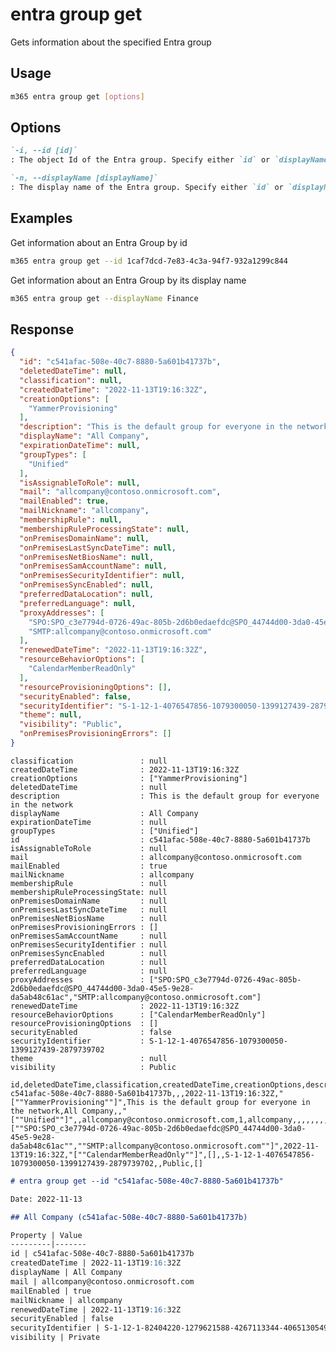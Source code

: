 
# entra group get

Gets information about the specified Entra group

## Usage

```sh
m365 entra group get [options]
```

## Options

```md definition-list
`-i, --id [id]`
: The object Id of the Entra group. Specify either `id` or `displayName` but not both.

`-n, --displayName [displayName]`
: The display name of the Entra group. Specify either `id` or `displayName` but not both.
```

<Global />

## Examples

Get information about an Entra Group by id

```sh
m365 entra group get --id 1caf7dcd-7e83-4c3a-94f7-932a1299c844
```

Get information about an Entra Group by its display name

```sh
m365 entra group get --displayName Finance
```

## Response

<Tabs>
  <TabItem value="JSON">

  ```json
  {
    "id": "c541afac-508e-40c7-8880-5a601b41737b",
    "deletedDateTime": null,
    "classification": null,
    "createdDateTime": "2022-11-13T19:16:32Z",
    "creationOptions": [
      "YammerProvisioning"
    ],
    "description": "This is the default group for everyone in the network",
    "displayName": "All Company",
    "expirationDateTime": null,
    "groupTypes": [
      "Unified"
    ],
    "isAssignableToRole": null,
    "mail": "allcompany@contoso.onmicrosoft.com",
    "mailEnabled": true,
    "mailNickname": "allcompany",
    "membershipRule": null,
    "membershipRuleProcessingState": null,
    "onPremisesDomainName": null,
    "onPremisesLastSyncDateTime": null,
    "onPremisesNetBiosName": null,
    "onPremisesSamAccountName": null,
    "onPremisesSecurityIdentifier": null,
    "onPremisesSyncEnabled": null,
    "preferredDataLocation": null,
    "preferredLanguage": null,
    "proxyAddresses": [
      "SPO:SPO_c3e7794d-0726-49ac-805b-2d6b0edaefdc@SPO_44744d00-3da0-45e5-9e28-da5ab48c61ac",
      "SMTP:allcompany@contoso.onmicrosoft.com"
    ],
    "renewedDateTime": "2022-11-13T19:16:32Z",
    "resourceBehaviorOptions": [
      "CalendarMemberReadOnly"
    ],
    "resourceProvisioningOptions": [],
    "securityEnabled": false,
    "securityIdentifier": "S-1-12-1-4076547856-1079300050-1399127439-2879739702",
    "theme": null,
    "visibility": "Public",
    "onPremisesProvisioningErrors": []
  }
  ```

  </TabItem>
  <TabItem value="Text">

  ```text
  classification               : null
  createdDateTime              : 2022-11-13T19:16:32Z
  creationOptions              : ["YammerProvisioning"]
  deletedDateTime              : null
  description                  : This is the default group for everyone in the network
  displayName                  : All Company
  expirationDateTime           : null
  groupTypes                   : ["Unified"]
  id                           : c541afac-508e-40c7-8880-5a601b41737b
  isAssignableToRole           : null
  mail                         : allcompany@contoso.onmicrosoft.com
  mailEnabled                  : true
  mailNickname                 : allcompany
  membershipRule               : null
  membershipRuleProcessingState: null
  onPremisesDomainName         : null
  onPremisesLastSyncDateTime   : null
  onPremisesNetBiosName        : null
  onPremisesProvisioningErrors : []
  onPremisesSamAccountName     : null
  onPremisesSecurityIdentifier : null
  onPremisesSyncEnabled        : null
  preferredDataLocation        : null
  preferredLanguage            : null
  proxyAddresses               : ["SPO:SPO_c3e7794d-0726-49ac-805b-2d6b0edaefdc@SPO_44744d00-3da0-45e5-9e28-da5ab48c61ac","SMTP:allcompany@contoso.onmicrosoft.com"]
  renewedDateTime              : 2022-11-13T19:16:32Z
  resourceBehaviorOptions      : ["CalendarMemberReadOnly"]
  resourceProvisioningOptions  : []
  securityEnabled              : false
  securityIdentifier           : S-1-12-1-4076547856-1079300050-1399127439-2879739702
  theme                        : null
  visibility                   : Public
  ```

  </TabItem>
  <TabItem value="CSV">

  ```csv
  id,deletedDateTime,classification,createdDateTime,creationOptions,description,displayName,expirationDateTime,groupTypes,isAssignableToRole,mail,mailEnabled,mailNickname,membershipRule,membershipRuleProcessingState,onPremisesDomainName,onPremisesLastSyncDateTime,onPremisesNetBiosName,onPremisesSamAccountName,onPremisesSecurityIdentifier,onPremisesSyncEnabled,preferredDataLocation,preferredLanguage,proxyAddresses,renewedDateTime,resourceBehaviorOptions,resourceProvisioningOptions,securityEnabled,securityIdentifier,theme,visibility,onPremisesProvisioningErrors
  c541afac-508e-40c7-8880-5a601b41737b,,,2022-11-13T19:16:32Z,"[""YammerProvisioning""]",This is the default group for everyone in the network,All Company,,"[""Unified""]",,allcompany@contoso.onmicrosoft.com,1,allcompany,,,,,,,,,,,"[""SPO:SPO_c3e7794d-0726-49ac-805b-2d6b0edaefdc@SPO_44744d00-3da0-45e5-9e28-da5ab48c61ac"",""SMTP:allcompany@contoso.onmicrosoft.com""]",2022-11-13T19:16:32Z,"[""CalendarMemberReadOnly""]",[],,S-1-12-1-4076547856-1079300050-1399127439-2879739702,,Public,[]
  ```

  </TabItem>
  <TabItem value="Markdown">

  ```md
  # entra group get --id "c541afac-508e-40c7-8880-5a601b41737b"

  Date: 2022-11-13

  ## All Company (c541afac-508e-40c7-8880-5a601b41737b)

  Property | Value
  ---------|-------
  id | c541afac-508e-40c7-8880-5a601b41737b
  createdDateTime | 2022-11-13T19:16:32Z
  displayName | All Company
  mail | allcompany@contoso.onmicrosoft.com
  mailEnabled | true
  mailNickname | allcompany
  renewedDateTime | 2022-11-13T19:16:32Z
  securityEnabled | false
  securityIdentifier | S-1-12-1-82404220-1279621588-4267113344-4065130549
  visibility | Private
  ```

  </TabItem>
</Tabs>

